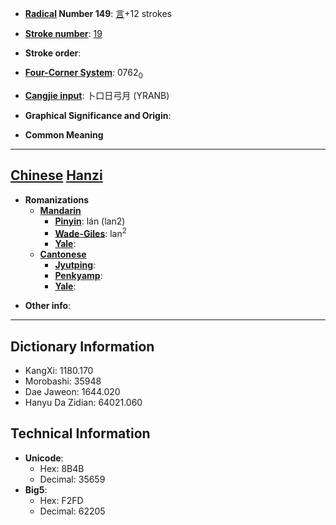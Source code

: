 * '''[[Wiktionary:Chinese radical index| Radical]] Number 149''': [[Wiktionary:Chinese radical index 言|言]]+12 strokes

* '''[[Wiktionary:Chinese total strokes index|Stroke number]]''': [[Wiktionary:Chinese total strokes index 19|19]]

* '''Stroke order''': 

* '''[[Wiktionary:Chinese four corner index|Four-Corner System]]''': 0762<sub>0</sub>

* '''[[Wiktionary:Chinese Cangjie index|Cangjie input]]''': 卜口日弓月 (YRANB)

* '''Graphical Significance and Origin''': 

* '''Common Meaning'''

----

== [[Chinese]] [[Hanzi]] ==

* '''Romanizations'''
** '''[[Mandarin]]'''
*** '''[[Pinyin]]''': lán (lan2)
*** '''[[Wade-Giles]]''': lan<sup>2</sup>
*** '''[[Yale]]''': 
** '''[[Cantonese]]'''
*** '''[[Jyutping]]''':
*** '''[[Penkyamp]]''': 
*** '''[[Yale]]''': 

* '''Other info''': 

----

== Dictionary Information ==

* KangXi: 1180.170
* Morobashi: 35948
* Dae Jaweon: 1644.020
* Hanyu Da Zidian: 64021.060

== Technical Information ==

* '''Unicode''':
** Hex: 8B4B
** Decimal: 35659
* '''Big5''':
** Hex: F2FD
** Decimal: 62205